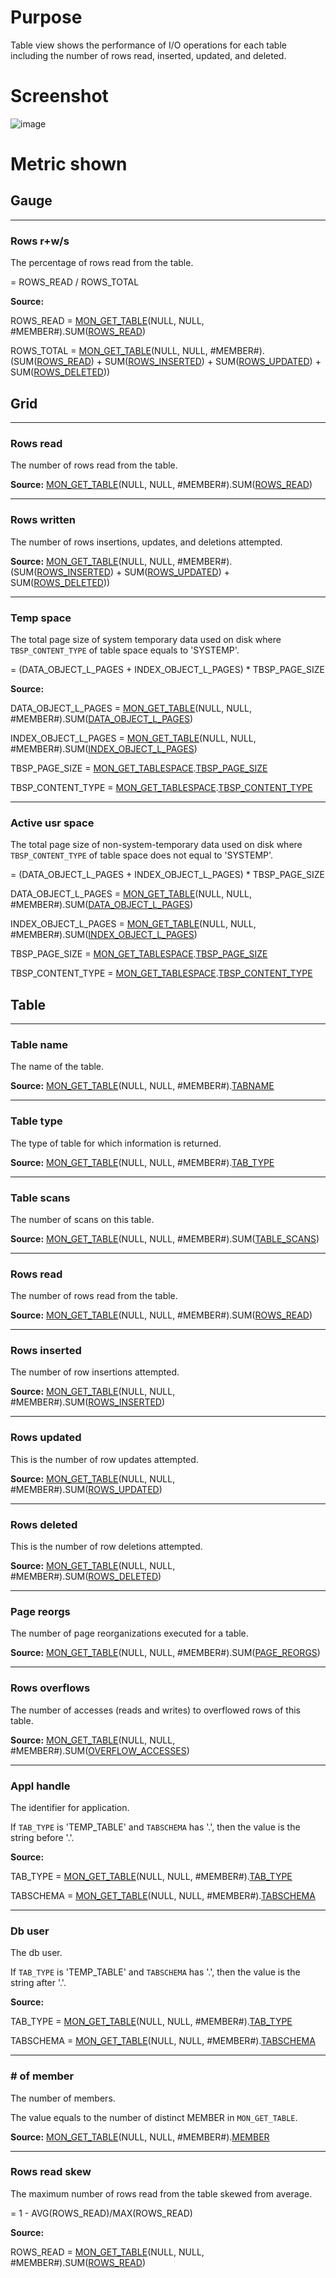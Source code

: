 # Purpose

Table view shows the performance of I/O operations for each table including the number of rows read, inserted, updated, and deleted.


# Screenshot
![image](./images/table.png)


# Metric shown

## Gauge


<hr />

### Rows r+w/s

The percentage of rows read from the table.

= ROWS_READ / ROWS_TOTAL 

**Source:** 

ROWS_READ = [MON_GET_TABLE](https://www.ibm.com/docs/en/db2/11.5?topic=functions-mon-get-table-get-table-metrics)(NULL, NULL, #MEMBER#).SUM([ROWS_READ](https://www.ibm.com/docs/en/db2/11.5?topic=reference-r#r0001317))

ROWS_TOTAL = [MON_GET_TABLE](https://www.ibm.com/docs/en/db2/11.5?topic=functions-mon-get-table-get-table-metrics)(NULL, NULL, #MEMBER#).(SUM([ROWS_READ](https://www.ibm.com/docs/en/db2/11.5?topic=reference-r#r0001317)) + SUM([ROWS_INSERTED](https://www.ibm.com/docs/en/db2/11.5?topic=reference-r#r0001313)) + SUM([ROWS_UPDATED](https://www.ibm.com/docs/en/db2/11.5?topic=reference-r#r0001314)) + SUM([ROWS_DELETED](https://www.ibm.com/docs/en/db2/11.5?topic=reference-r#r0001312)))

## Grid


<hr />

### Rows read

The number of rows read from the table.

**Source:**  [MON_GET_TABLE](https://www.ibm.com/docs/en/db2/11.5?topic=functions-mon-get-table-get-table-metrics)(NULL, NULL, #MEMBER#).SUM([ROWS_READ](https://www.ibm.com/docs/en/db2/11.5?topic=reference-r#r0001317))




<hr />

### Rows written

The number of rows insertions, updates, and deletions attempted.

**Source:**  [MON_GET_TABLE](https://www.ibm.com/docs/en/db2/11.5?topic=functions-mon-get-table-get-table-metrics)(NULL, NULL, #MEMBER#).(SUM([ROWS_INSERTED](https://www.ibm.com/docs/en/db2/11.5?topic=reference-r#r0001313)) + SUM([ROWS_UPDATED](https://www.ibm.com/docs/en/db2/11.5?topic=reference-r#r0001314)) + SUM([ROWS_DELETED](https://www.ibm.com/docs/en/db2/11.5?topic=reference-r#r0001312)))


<hr />

### Temp space

The total page size of system temporary data used on disk where `TBSP_CONTENT_TYPE` of table space equals to 'SYSTEMP'.

= (DATA_OBJECT_L_PAGES + INDEX_OBJECT_L_PAGES) * TBSP_PAGE_SIZE 

**Source:** 

DATA_OBJECT_L_PAGES = [MON_GET_TABLE](https://www.ibm.com/docs/en/db2/11.5?topic=functions-mon-get-table-get-table-metrics)(NULL, NULL, #MEMBER#).SUM([DATA_OBJECT_L_PAGES](https://www.ibm.com/docs/en/db2/11.5?topic=reference-d#r0059958))

INDEX_OBJECT_L_PAGES = [MON_GET_TABLE](https://www.ibm.com/docs/en/db2/11.5?topic=functions-mon-get-table-get-table-metrics)(NULL, NULL, #MEMBER#).SUM([INDEX_OBJECT_L_PAGES](https://www.ibm.com/docs/en/db2/11.5?topic=reference-i#r0059961))

TBSP_PAGE_SIZE = [MON_GET_TABLESPACE](https://www.ibm.com/docs/en/db2/11.5?topic=functions-mon-get-tablespace-get-table-space-metrics).[TBSP_PAGE_SIZE](https://www.ibm.com/docs/en/db2/11.5?topic=reference-t#r0007534)

TBSP_CONTENT_TYPE = [MON_GET_TABLESPACE](https://www.ibm.com/docs/en/db2/11.5?topic=functions-mon-get-tablespace-get-table-space-metrics).[TBSP_CONTENT_TYPE](https://www.ibm.com/docs/en/db2/11.5?topic=functions-mon-get-tablespace-get-table-space-metrics)



<hr />

### Active usr space

The total page size of non-system-temporary data used on disk where `TBSP_CONTENT_TYPE` of table space does not equal to 'SYSTEMP'.

= (DATA_OBJECT_L_PAGES + INDEX_OBJECT_L_PAGES) * TBSP_PAGE_SIZE 



DATA_OBJECT_L_PAGES = [MON_GET_TABLE](https://www.ibm.com/docs/en/db2/11.5?topic=functions-mon-get-table-get-table-metrics)(NULL, NULL, #MEMBER#).SUM([DATA_OBJECT_L_PAGES](https://www.ibm.com/docs/en/db2/11.5?topic=reference-d#r0059958))

INDEX_OBJECT_L_PAGES = [MON_GET_TABLE](https://www.ibm.com/docs/en/db2/11.5?topic=functions-mon-get-table-get-table-metrics)(NULL, NULL, #MEMBER#).SUM([INDEX_OBJECT_L_PAGES](https://www.ibm.com/docs/en/db2/11.5?topic=reference-i#r0059961))

TBSP_PAGE_SIZE = [MON_GET_TABLESPACE](https://www.ibm.com/docs/en/db2/11.5?topic=functions-mon-get-tablespace-get-table-space-metrics).[TBSP_PAGE_SIZE](https://www.ibm.com/docs/en/db2/11.5?topic=reference-t#r0007534)

TBSP_CONTENT_TYPE = [MON_GET_TABLESPACE](https://www.ibm.com/docs/en/db2/11.5?topic=functions-mon-get-tablespace-get-table-space-metrics).[TBSP_CONTENT_TYPE](https://www.ibm.com/docs/en/db2/11.5?topic=functions-mon-get-tablespace-get-table-space-metrics)


## Table


<hr />

### Table name

The name of the table.

**Source:** [MON_GET_TABLE](https://www.ibm.com/docs/en/db2/11.5?topic=functions-mon-get-table-get-table-metrics)(NULL, NULL, #MEMBER#).[TABNAME](https://www.ibm.com/docs/en/db2/11.5?topic=reference-t#r0001310)


<hr />

### Table type

The type of table for which information is returned.

**Source:** [MON_GET_TABLE](https://www.ibm.com/docs/en/db2/11.5?topic=functions-mon-get-table-get-table-metrics)(NULL, NULL, #MEMBER#).[TAB_TYPE](https://www.ibm.com/docs/en/db2/11.5?topic=reference-t#r0001309)


<hr />

### Table scans

The number of scans on this table.

**Source:** [MON_GET_TABLE](https://www.ibm.com/docs/en/db2/11.5?topic=functions-mon-get-table-get-table-metrics)(NULL, NULL, #MEMBER#).SUM([TABLE_SCANS](https://www.ibm.com/docs/en/db2/11.5?topic=reference-t#r0054222))


<hr />

### Rows read

The number of rows read from the table.

**Source:** [MON_GET_TABLE](https://www.ibm.com/docs/en/db2/11.5?topic=functions-mon-get-table-get-table-metrics)(NULL, NULL, #MEMBER#).SUM([ROWS_READ](https://www.ibm.com/docs/en/db2/11.5?topic=reference-r#r0001317))


<hr />

### Rows inserted

The number of row insertions attempted.

**Source:** [MON_GET_TABLE](https://www.ibm.com/docs/en/db2/11.5?topic=functions-mon-get-table-get-table-metrics)(NULL, NULL, #MEMBER#).SUM([ROWS_INSERTED](https://www.ibm.com/docs/en/db2/11.5?topic=reference-r#r0001313))


<hr />

### Rows updated

This is the number of row updates attempted.

**Source:** [MON_GET_TABLE](https://www.ibm.com/docs/en/db2/11.5?topic=functions-mon-get-table-get-table-metrics)(NULL, NULL, #MEMBER#).SUM([ROWS_UPDATED](https://www.ibm.com/docs/en/db2/11.5?topic=reference-r#r0001314))


<hr />

### Rows deleted

This is the number of row deletions attempted.


**Source:** [MON_GET_TABLE](https://www.ibm.com/docs/en/db2/11.5?topic=functions-mon-get-table-get-table-metrics)(NULL, NULL, #MEMBER#).SUM([ROWS_DELETED](https://www.ibm.com/docs/en/db2/11.5?topic=reference-r#r0001312))


<hr />

### Page reorgs

The number of page reorganizations executed for a table.

**Source:** [MON_GET_TABLE](https://www.ibm.com/docs/en/db2/11.5?topic=functions-mon-get-table-get-table-metrics)(NULL, NULL, #MEMBER#).SUM([PAGE_REORGS](https://www.ibm.com/docs/en/db2/11.5?topic=reference-p#r0002288))


<hr />

### Rows overflows

The number of accesses (reads and writes) to overflowed rows of this table.

**Source:** [MON_GET_TABLE](https://www.ibm.com/docs/en/db2/11.5?topic=functions-mon-get-table-get-table-metrics)(NULL, NULL, #MEMBER#).SUM([OVERFLOW_ACCESSES](https://www.ibm.com/docs/en/db2/11.5?topic=reference-o#r0001318))


<hr />

### Appl handle

The identifier for application.

If `TAB_TYPE` is 'TEMP_TABLE' and `TABSCHEMA` has '.',  then the value is the string before '.'.


**Source:**

TAB_TYPE = [MON_GET_TABLE](https://www.ibm.com/docs/en/db2/11.5?topic=functions-mon-get-table-get-table-metrics)(NULL, NULL, #MEMBER#).[TAB_TYPE](https://www.ibm.com/docs/en/db2/11.5?topic=reference-t#r0001309)

TABSCHEMA = [MON_GET_TABLE](https://www.ibm.com/docs/en/db2/11.5?topic=functions-mon-get-table-get-table-metrics)(NULL, NULL, #MEMBER#).[TABSCHEMA](https://www.ibm.com/docs/en/db2/11.5?topic=reference-t#r0001311)




<hr />

### Db user

The db user.


If `TAB_TYPE` is 'TEMP_TABLE' and `TABSCHEMA` has '.',  then the value is the string after '.'.

**Source:**

TAB_TYPE = [MON_GET_TABLE](https://www.ibm.com/docs/en/db2/11.5?topic=functions-mon-get-table-get-table-metrics)(NULL, NULL, #MEMBER#).[TAB_TYPE](https://www.ibm.com/docs/en/db2/11.5?topic=reference-t#r0001309)

TABSCHEMA = [MON_GET_TABLE](https://www.ibm.com/docs/en/db2/11.5?topic=functions-mon-get-table-get-table-metrics)(NULL, NULL, #MEMBER#).[TABSCHEMA](https://www.ibm.com/docs/en/db2/11.5?topic=reference-t#r0001311)




<hr />

### # of member

The number of members.

The value equals to the number of distinct MEMBER in `MON_GET_TABLE`.

**Source:** [MON_GET_TABLE](https://www.ibm.com/docs/en/db2/11.5?topic=functions-mon-get-table-get-table-metrics)(NULL, NULL, #MEMBER#).[MEMBER](https://www.ibm.com/docs/en/db2/11.5?topic=reference-m#r0054432)



<hr />

### Rows read skew 

The maximum number of rows read from the table skewed from average.

= 1 - AVG(ROWS_READ)/MAX(ROWS_READ)

**Source:**

ROWS_READ = [MON_GET_TABLE](https://www.ibm.com/docs/en/db2/11.5?topic=functions-mon-get-table-get-table-metrics)(NULL, NULL, #MEMBER#).SUM([ROWS_READ](https://www.ibm.com/docs/en/db2/11.5?topic=reference-r#r0001317))
